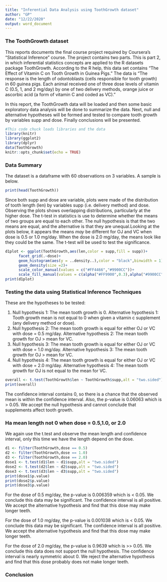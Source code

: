 ```yaml
---
title: "Inferential Data Analysis using ToothGrowth dataset"
author: "GP"
date: "12/22/2020"
output: word_document
---
```


### The ToothGrowth dataset
This reports documents the final course project required by Coursera's "Statistical Inference" course. The project contains two parts. This is part 2, in which inferential statistics concepts are applied to the R datasets package ToothGrowth. According to the R help, this data set contains "The Effect of Vitamin C on Tooth Growth in Guinea Pigs." The data is "The response is the length of odontoblasts (cells responsible for tooth growth) in 60 guinea pigs. Each animal received one of three dose levels of vitamin C (0.5, 1, and 2 mg/day) by one of two delivery methods, orange juice or ascorbic acid (a form of vitamin C and coded as VC)."

In this report, the ToothGrowth data will be loaded and then some basic exploratory data analysis will be done to summarize the data. Next, null and alternative hypotheses will be formed and tested to compare tooth growth by variables supp and dose. Finally conclusions will be presented.

```r
#This code chuck loads libraries and the data
library(knitr)
library(ggplot2)
library(dplyr)
data(ToothGrowth)
knitr::opts_chunk$set(echo = TRUE)
```
### Data Summary
The dataset is a dataframe with 60 observations on 3 variables. A sample is below. 

```r
print(head(ToothGrowth))
```

Since both supp and dose are variable, plots were made of the distribution of tooth length (len) by variables supp (i.e. delivery method) and dose. Observing the plots shows overlapping distributions, particularly at the higher dose. The t-test in statistics is use to determine whether the means of two groups are equal to each other. The null hypothesis is that the two means are equal, and the alternative is that they are unequal.Looking at the plots below, it appears the means *may* be different for OJ and VC when dose is 0.5 or 1.0 mg/day. When the dose is 2.0 mg/day, the means look like they could be the same. The t-test will be used to test the significance.
```r
d1plot <- ggplot(ToothGrowth,aes(len,color = supp,fill = supp))+
      facet_grid(.~dose)+
      geom_histogram(aes(y = ..density..),color = "black",binwidth = 1)+
      geom_density(size =2)+
      scale_color_manual(values = c("#FF4466","#9900CC"))+
      scale_fill_manual(values = c(alpha("#FF9900",0.3),alpha("#9900CC",.3)))
print(d1plot)

```

### Testing the data using Statistical Inference Techniques
These are the hypotheses to be tested:

1. Null hypothesis 1: The mean tooth growth is 0.
Alternative hypothesis 1: Tooth growth mean is not equal to 0 when given a vitamin c supplement (any delivery method or dose).
2. Null hypothesis 2: The mean tooth growth is equal for either OJ or VC with dose = 0.5 mg/day.
Alternative hypothesis 2: The mean tooth growth for OJ > mean for VC.
3. Null hypothesis 3: The mean tooth growth is equal for either OJ or VC with dose = 1.0 mg/day.
Alternative hypothesis 3: The mean tooth growth for OJ > mean for VC.
4. Null hypothesis 4: The mean tooth growth is equal for either OJ or VC with dose = 2.0 mg/day.
Alternative hypothesis 4: The mean tooth growth for OJ is not equal to the mean for VC.




```r
overall <- t.test(ToothGrowth$len ~ ToothGrowth$supp,alt = "two.sided")
print(overall)
```
The confidence interval contains 0, so there is a chance that the observed mean is within the confidence interval. Also, the p-value is 0.06063 which is > 0.05. We accept the null hypothesis and cannot conclude that supplements affect tooth growth. 

### Ha mean length not 0 when dose = 0.5,1.0, or 2.0
We again use the t.test and observe the mean length and confidence interval, only this time we have the length depend on the dose.

```r
d1 <- filter(ToothGrowth,dose == 0.5)
d2 <- filter(ToothGrowth,dose == 1.0)
d3 <- filter(ToothGrowth,dose == 2.0)
dose1 <- t.test(d1$len ~ d1$supp,alt = "two.sided")
dose2 <- t.test(d2$len ~ d2$supp,alt = "two.sided")
dose3 <- t.test(d3$len ~ d3$supp,alt = "two.sided")
print(dose1$p.value)
print(dose2$p.value)
print(dose3$p.value)

```
For the dose of 0.5 mg/day, the p-value is 0.006359 which is < 0.05. We conclude this data may be significant. The confidence interval is all positive. We accept the alternative hypothesis and find that this dose may make longer teeth.

For the dose of 1.0 mg/day, the p-value is 0.001038 which is < 0.05. We conclude this data may be significant. The confidence interval is all positive. We accept the alternative hypothesis and find that this dose may make longer teeth.

For the dose of 2.0 mg/day, the p-value is 0.9639 which is >> 0.05. We conclude this data does not support the null hypothesis. The confidence interval is nearly symmetric about 0. We reject the alternative hypothesis and find that this dose probably does not make longer teeth.

### Conclusion

